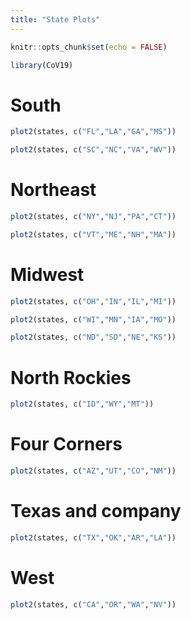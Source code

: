 ```yaml
---
title: "State Plots"
---
```


```r
knitr::opts_chunk$set(echo = FALSE)
```

```r
library(CoV19)
```

# South

```r
plot2(states, c("FL","LA","GA","MS"))
```

```r
plot2(states, c("SC","NC","VA","WV"))
```

# Northeast

```r
plot2(states, c("NY","NJ","PA","CT"))
```

```r
plot2(states, c("VT","ME","NH","MA"))
```

# Midwest


```r
plot2(states, c("OH","IN","IL","MI"))
```

```r
plot2(states, c("WI","MN","IA","MO"))
```

```r
plot2(states, c("ND","SD","NE","KS"))
```

# North Rockies

```r
plot2(states, c("ID","WY","MT"))
```

# Four Corners

```r
plot2(states, c("AZ","UT","CO","NM"))
```

# Texas and company

```r
plot2(states, c("TX","OK","AR","LA"))
```

# West

```r
plot2(states, c("CA","OR","WA","NV"))
```